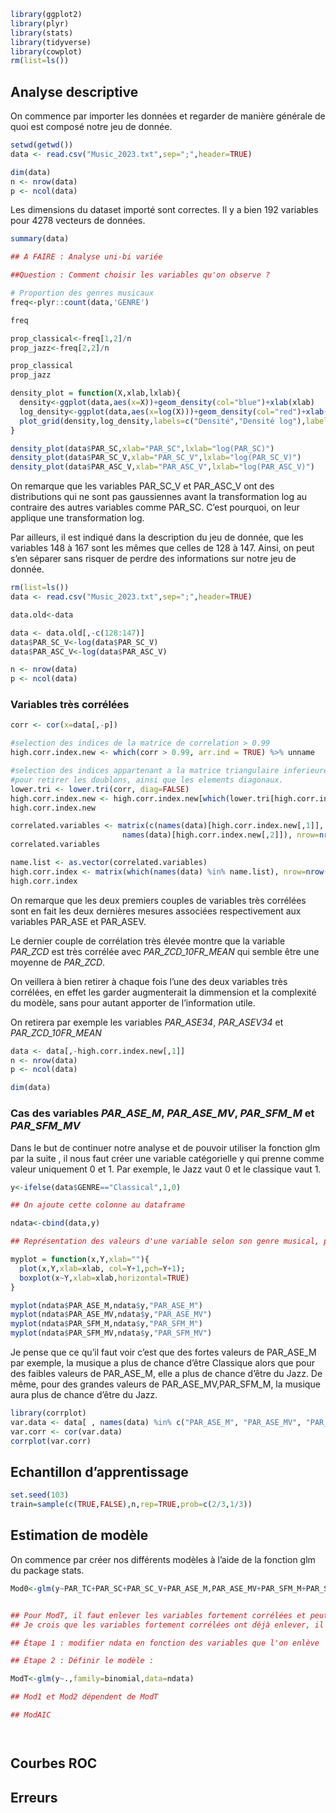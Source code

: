 
```r
library(ggplot2)
library(plyr)
library(stats)
library(tidyverse)
library(cowplot)
rm(list=ls())
```
## Analyse descriptive

On commence par importer les données et regarder de manière générale de quoi est composé notre jeu de donnée.

```r
setwd(getwd())
data <- read.csv("Music_2023.txt",sep=";",header=TRUE)

dim(data)
n <- nrow(data)
p <- ncol(data)
```

Les dimensions du dataset importé sont correctes. Il y a bien 192 variables pour 4278 vecteurs de données.


```r
summary(data)
```


```r
## A FAIRE : Analyse uni-bi variée

##Question : Comment choisir les variables qu'on observe ? 
```

```r
# Proportion des genres musicaux
freq<-plyr::count(data,'GENRE')

freq

prop_classical<-freq[1,2]/n
prop_jazz<-freq[2,2]/n

prop_classical
prop_jazz
```




```r

density_plot = function(X,xlab,lxlab){
  density<-ggplot(data,aes(x=X))+geom_density(col="blue")+xlab(xlab)
  log_density<-ggplot(data,aes(x=log(X)))+geom_density(col="red")+xlab(lxlab)
  plot_grid(density,log_density,labels=c("Densité","Densité log"),label_size=12,ncol=1,label_x = 0, label_y = 0,hjust = -0.5, vjust = -0.5)
}

density_plot(data$PAR_SC,xlab="PAR_SC",lxlab="log(PAR_SC)")
density_plot(data$PAR_SC_V,xlab="PAR_SC_V",lxlab="log(PAR_SC_V)")
density_plot(data$PAR_ASC_V,xlab="PAR_ASC_V",lxlab="log(PAR_ASC_V)")


```



On remarque que les variables PAR_SC_V et PAR_ASC_V ont des distributions qui ne sont pas gaussiennes avant la transformation log au contraire des autres variables comme PAR_SC. C'est pourquoi, on leur applique une transformation log.

Par ailleurs, il est indiqué dans la description du jeu de donnée, que les variables 148 à 167 sont les mêmes que celles de 128 à 147. Ainsi, on peut s'en séparer sans risquer de perdre des informations sur notre jeu de donnée.

```r
rm(list=ls())
data <- read.csv("Music_2023.txt",sep=";",header=TRUE)

data.old<-data

data <- data.old[,-c(128:147)]
data$PAR_SC_V<-log(data$PAR_SC_V)
data$PAR_ASC_V<-log(data$PAR_ASC_V)

n <- nrow(data)
p <- ncol(data)
```


### Variables très corrélées
```r
corr <- cor(x=data[,-p])

#selection des indices de la matrice de correlation > 0.99
high.corr.index.new <- which(corr > 0.99, arr.ind = TRUE) %>% unname

#selection des indices appartenant a la matrice triangulaire inferieure stricte,
#pour retirer les doublons, ainsi que les elements diagonaux.
lower.tri <- lower.tri(corr, diag=FALSE)
high.corr.index.new <- high.corr.index.new[which(lower.tri[high.corr.index.new]==TRUE),]
high.corr.index.new
```
```r
correlated.variables <- matrix(c(names(data)[high.corr.index.new[,1]], 
                         names(data)[high.corr.index.new[,2]]), nrow=nrow(high.corr.index.new))
correlated.variables
```

```r
name.list <- as.vector(correlated.variables)
high.corr.index <- matrix(which(names(data) %in% name.list), nrow=nrow(high.corr.index.new))
high.corr.index
```

On remarque que les deux premiers couples de variables très corrélées sont en fait
les deux dernières mesures associées respectivement aux variables PAR_ASE et PAR_ASEV.

Le dernier couple de corrélation très élevée montre que la variable *PAR_ZCD* est très corrélée
avec *PAR_ZCD_10FR_MEAN* qui semble être une moyenne de *PAR_ZCD*.

On veillera à bien retirer à chaque fois l'une des deux variables très corrélées,
en effet les garder augmenterait la dimmension et la complexité du modèle, sans pour autant
apporter de l'information utile.

On retirera par exemple les variables *PAR_ASE34*, *PAR_ASEV34* et *PAR_ZCD_10FR_MEAN*

```r
data <- data[,-high.corr.index.new[,1]]
n <- nrow(data)
p <- ncol(data)

dim(data)
```


### Cas des variables *PAR_ASE_M*, *PAR_ASE_MV*, *PAR_SFM_M* et *PAR_SFM_MV*

Dans le but de continuer notre analyse et de pouvoir utiliser la fonction glm par la suite , il nous faut créer une variable catégorielle y qui prenne comme valeur uniquement 0 et 1.
Par exemple, le Jazz vaut 0 et le classique vaut 1.

```r

y<-ifelse(data$GENRE=="Classical",1,0)

## On ajoute cette colonne au dataframe

ndata<-cbind(data,y)

## Représentation des valeurs d'une variable selon son genre musical, plot classique et boxplot.

myplot = function(x,Y,xlab=""){
  plot(x,Y,xlab=xlab, col=Y+1,pch=Y+1);
  boxplot(x~Y,xlab=xlab,horizontal=TRUE)
}

myplot(ndata$PAR_ASE_M,ndata$y,"PAR_ASE_M")    
myplot(ndata$PAR_ASE_MV,ndata$y,"PAR_ASE_MV")
myplot(ndata$PAR_SFM_M,ndata$y,"PAR_SFM_M")
myplot(ndata$PAR_SFM_MV,ndata$y,"PAR_SFM_MV")

```

Je pense que ce qu'il faut voir c'est que des fortes valeurs de PAR_ASE_M par exemple, la musique a plus de chance d'être Classique alors que pour des faibles valeurs de PAR_ASE_M, elle a plus de chance d'être du Jazz.
De même, pour des grandes valeurs de PAR_ASE_MV,PAR_SFM_M, la musique aura plus de chance d'être du Jazz.

```r
library(corrplot)
var.data <- data[ , names(data) %in% c("PAR_ASE_M", "PAR_ASE_MV", "PAR_SFM_M", "PAR_SFM_MV")]
var.corr <- cor(var.data)
corrplot(var.corr)


```


## Echantillon d'apprentissage
```r
set.seed(103)
train=sample(c(TRUE,FALSE),n,rep=TRUE,prob=c(2/3,1/3))
```

## Estimation de modèle

On commence par créer nos différents modèles à l'aide de la fonction glm du package stats.



```r



Mod0<-glm(y~PAR_TC+PAR_SC+PAR_SC_V+PAR_ASE_M,PAR_ASE_MV+PAR_SFM_M+PAR_SFM_MV,family=binomial,data=ndata)


## Pour ModT, il faut enlever les variables fortement corrélées et peut être aussi les autres qui sont évoquées.
## Je crois que les variables fortement corrélées ont déjà enlever, il faut donc voir ce qu'on fait des autres.

## Étape 1 : modifier ndata en fonction des variables que l'on enlève

## Étape 2 : Définir le modèle :

ModT<-glm(y~.,family=binomial,data=ndata)

## Mod1 et Mod2 dépendent de ModT

## ModAIC




```


## Courbes ROC


## Erreurs